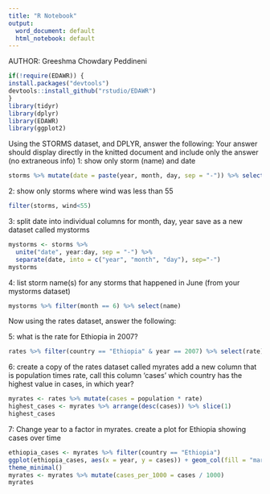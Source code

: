 ---
title: "R Notebook"
output:
  word_document: default
  html_notebook: default
---

AUTHOR: Greeshma Chowdary Peddineni
```{r warning=FALSE, message=FALSE}
if(!require(EDAWR)) {
install.packages("devtools")
devtools::install_github("rstudio/EDAWR")
}
library(tidyr)
library(dplyr)
library(EDAWR)
library(ggplot2)

```

Using the STORMS dataset, and DPLYR, answer the following:
Your answer should display directly in the knitted document and include only the answer (no extraneous info)
1:
show only storm (name) and date
```{r}

storms %>% mutate(date = paste(year, month, day, sep = "-")) %>% select(name, date)
```

2:
show only storms where wind was less than 55
```{r}

filter(storms, wind<55)
```

3: 
split date into individual columns for month, day, year
save as a new dataset called mystorms
```{r}

mystorms <- storms %>% 
  unite("date", year:day, sep = "-") %>% 
  separate(date, into = c("year", "month", "day"), sep="-")
mystorms
```

4:
list storm name(s) for any storms that happened in June (from your mystorms dataset)
```{r}

mystorms %>% filter(month == 6) %>% select(name)
```

Now using the rates dataset, answer the following:

5:
what is the rate for Ethiopia in 2007?
```{r}

rates %>% filter(country == "Ethiopia" & year == 2007) %>% select(rate)
```

6:
create a copy of the rates dataset called myrates
add a new column that is population times rate, call this column 'cases'
which country has the highest value in cases, in which year?
```{r}
myrates <- rates %>% mutate(cases = population * rate)
highest_cases <- myrates %>% arrange(desc(cases)) %>% slice(1)
highest_cases
```

7:
Change year to a factor in myrates.
create a plot for Ethiopia showing cases over time
```{r}
ethiopia_cases <- myrates %>% filter(country == "Ethiopia")
ggplot(ethiopia_cases, aes(x = year, y = cases)) + geom_col(fill = "maroon") + labs(title = "Ethiopia: Cases Over Time", x="Year", y = "Cases") +
theme_minimal()
myrates <- myrates %>% mutate(cases_per_1000 = cases / 1000)
myrates

```



